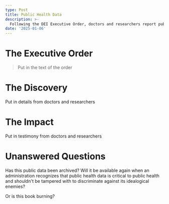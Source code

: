 ```yaml
---
type: Post
title: Public Health Data
description: >-
  Following the DEI Executive Order, doctors and researchers report public health data hosted on government websites being taken down and 'scrubbed' of offending datasets, jeoporadizing public health and safety. We do not know if this data has been archived or deleted.
date: '2025-01-06'
---
```

# The Executive Order

> Put in the text of the order

# The Discovery

Put in details from doctors and researchers

# The Impact

Put in testimony from doctors and researchers

# Unanswered Questions

Has this public data been archived? Will it be available again when an administration recognizes that public health data is critical to public health and shouldn't be tampered with to discriminate against its idealogical enemies?

Or is this book burning?
